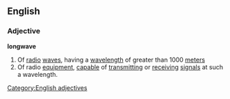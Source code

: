==English==
===Adjective===
'''longwave'''
#Of [[radio]] [[wave]]s, having a [[wavelength]] of greater than 1000 [[meter]]s
#Of radio [[equipment]], [[capable]] of [[transmitting]] or [[receiving]] [[signal]]s at such a wavelength.
[[Category:English adjectives]]